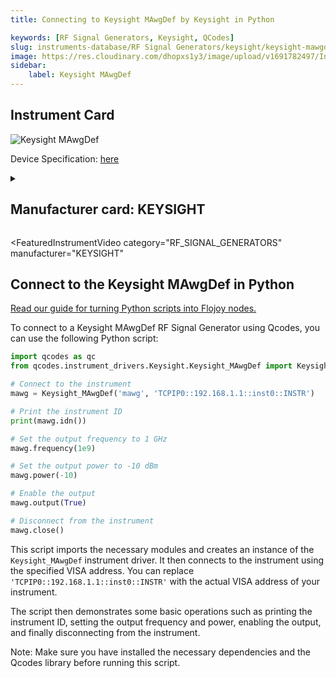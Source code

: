 ```yaml
---
title: Connecting to Keysight MAwgDef by Keysight in Python

keywords: [RF Signal Generators, Keysight, QCodes] 
slug: instruments-database/RF Signal Generators/keysight/keysight-mawgdef 
image: https://res.cloudinary.com/dhopxs1y3/image/upload/v1691782497/Instruments/RF%20Signal%20Generator/Keysight-MAwgDef/Keysight-MAwgDef.jpg
sidebar:
    label: Keysight MAwgDef 
---
```



## Instrument Card



![Keysight MAwgDef](https://res.cloudinary.com/dhopxs1y3/image/upload/v1691782497/Instruments/RF%20Signal%20Generator/Keysight-MAwgDef/Keysight-MAwgDef.jpg)

Device Specification: [here](/instruments-database/all-instruments)

<details style={{ marginTop: "15px"}}>
<summary><h2 style={{display:'inline'}}>Manufacturer card: KEYSIGHT</h2></summary>

![KEYSIGHT](https://res.cloudinary.com/dhopxs1y3/image/upload/v1692125973/Instruments/Vendor%20Logos/Keysight.png)

Keysight Technologies, or Keysight, is an American company that manufactures electronics test and measurement equipment and software

- Headquarters: USA
- Yearly Revenue (millions, USD): 5420
- Vendor Website: [here](https://www.keysight.com/us/en/home.html)

</details>


<FeaturedInstrumentVideo
  category="RF_SIGNAL_GENERATORS"
  manufacturer="KEYSIGHT"
></FeaturedInstrumentVideo>

## Connect to the Keysight MAwgDef in Python

[Read our guide for turning Python scripts into Flojoy nodes.](https://docs.flojoy.ai/contribution/blocks/custom-flojoy-block/)



<Tabs>
<TabItem value="Flojoy" label="Flojoy" className="flojoy-instrument-tabs">

<NodeCardCollection category="RF_SIGNAL_GENERATORS" manufacturer="Keysight"></NodeCardCollection>

</TabItem>
<TabItem value="QCodes" label="QCodes">

To connect to a Keysight MAwgDef RF Signal Generator using Qcodes, you can use the following Python script:

```python
import qcodes as qc
from qcodes.instrument_drivers.Keysight.Keysight_MAwgDef import Keysight_MAwgDef

# Connect to the instrument
mawg = Keysight_MAwgDef('mawg', 'TCPIP0::192.168.1.1::inst0::INSTR')

# Print the instrument ID
print(mawg.idn())

# Set the output frequency to 1 GHz
mawg.frequency(1e9)

# Set the output power to -10 dBm
mawg.power(-10)

# Enable the output
mawg.output(True)

# Disconnect from the instrument
mawg.close()
```

This script imports the necessary modules and creates an instance of the `Keysight_MAwgDef` instrument driver. It then connects to the instrument using the specified VISA address. You can replace `'TCPIP0::192.168.1.1::inst0::INSTR'` with the actual VISA address of your instrument.

The script then demonstrates some basic operations such as printing the instrument ID, setting the output frequency and power, enabling the output, and finally disconnecting from the instrument.

Note: Make sure you have installed the necessary dependencies and the Qcodes library before running this script.

</TabItem>
</Tabs>